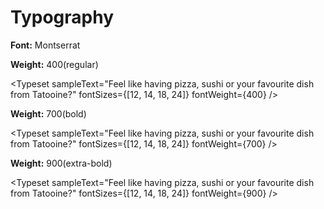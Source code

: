 
<Meta title="Design System/Atoms/Typography" />

# Typography

**Font:** Montserrat

**Weight:** 400(regular)

<Typeset
  sampleText="Feel like having pizza, sushi or your favourite dish from Tatooine?"
  fontSizes={[12, 14, 18, 24]}
  fontWeight={400}
/>

**Weight:** 700(bold)

<Typeset
  sampleText="Feel like having pizza, sushi or your favourite dish from Tatooine?"
  fontSizes={[12, 14, 18, 24]}
  fontWeight={700}
/>

**Weight:** 900(extra-bold)

<Typeset
  sampleText="Feel like having pizza, sushi or your favourite dish from Tatooine?"
  fontSizes={[12, 14, 18, 24]}
  fontWeight={900}
/>

